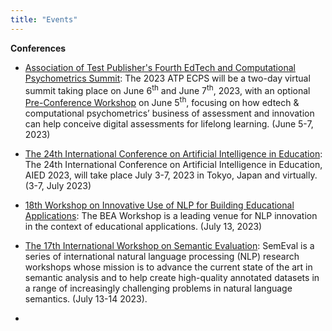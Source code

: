 ```yaml
---
title: "Events"
---
```


**Conferences**

-   [Association of Test Publisher\'s Fourth EdTech and Computational Psychometrics Summit](http://www.globalatpevents.com/ecps2023/index.aspx): The 2023 ATP ECPS will be a two-day virtual summit taking place on June 6^th^ and June 7^th^, 2023, with an optional [Pre-Conference Workshop](http://www.globalatpevents.com/ecps2023/pre-conference-workshop.aspx) on June 5^th^, focusing on how edtech & computational psychometrics' business of assessment and innovation can help conceive digital assessments for lifelong learning. (June 5-7, 2023)

-   [The 24th International Conference on Artificial Intelligence in Education](https://www.aied2023.org/): The 24th International Conference on Artificial Intelligence in Education, AIED 2023, will take place July 3-7, 2023 in Tokyo, Japan and virtually. (3-7, July 2023)

-   [18th Workshop on Innovative Use of NLP for Building Educational Applications](https://sig-edu.org/bea/2023): The BEA Workshop is a leading venue for NLP innovation in the context of educational applications. (July 13, 2023)

-   [The 17th International Workshop on Semantic Evaluation](https://semeval.github.io/SemEval2023/): SemEval is a series of international natural language processing (NLP) research workshops whose mission is to advance the current state of the art in semantic analysis and to help create high-quality annotated datasets in a range of increasingly challenging problems in natural language semantics. (July 13-14 2023).

-   


